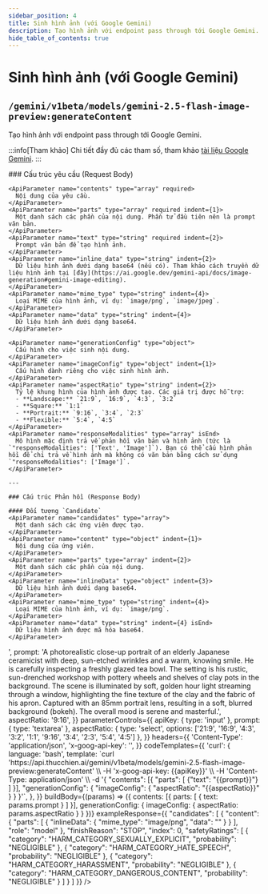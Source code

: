 ```yaml
---
sidebar_position: 4
title: Sinh hình ảnh (với Google Gemini)
description: Tạo hình ảnh với endpoint pass through tới Google Gemini.
hide_table_of_contents: true
---
```



# Sinh hình ảnh (với Google Gemini)

## <Badge method="POST" /> `/gemini/v1beta/models/gemini-2.5-flash-image-preview:generateContent`

Tạo hình ảnh với endpoint pass through tới Google Gemini.

:::info[Tham khảo]
Chi tiết đầy đủ các tham số, tham khảo [tài liệu Google Gemini](https://ai.google.dev/gemini-api/docs/image-generation).
:::

<ApiReferenceLayout>
  <LeftColumn>
    ### Cấu trúc yêu cầu (Request Body)

    <ApiParameter name="contents" type="array" required>
      Nội dung của yêu cầu.
    </ApiParameter>
    <ApiParameter name="parts" type="array" required indent={1}>
      Một danh sách các phần của nội dung. Phần tử đầu tiên nên là prompt văn bản.
    </ApiParameter>
    <ApiParameter name="text" type="string" required indent={2}>
      Prompt văn bản để tạo hình ảnh.
    </ApiParameter>
    <ApiParameter name="inline_data" type="string" indent={2}>
      Dữ liệu hình ảnh dưới dạng base64 (nếu có). Tham khảo cách truyền dữ liệu hình ảnh tại [đây](https://ai.google.dev/gemini-api/docs/image-generation#gemini-image-editing).
    </ApiParameter>
    <ApiParameter name="mime_type" type="string" indent={4}>
      Loại MIME của hình ảnh, ví dụ: `image/png`, `image/jpeg`.
    </ApiParameter>
    <ApiParameter name="data" type="string" indent={4}>
      Dữ liệu hình ảnh dưới dạng base64.
    </ApiParameter>

    <ApiParameter name="generationConfig" type="object">
      Cấu hình cho việc sinh nội dung.
    </ApiParameter>
    <ApiParameter name="imageConfig" type="object" indent={1}>
      Cấu hình dành riêng cho việc sinh hình ảnh.
    </ApiParameter>
    <ApiParameter name="aspectRatio" type="string" indent={2}>
      Tỷ lệ khung hình của hình ảnh được tạo. Các giá trị được hỗ trợ:
      - **Landscape:** `21:9`, `16:9`, `4:3`, `3:2`
      - **Square:** `1:1`
      - **Portrait:** `9:16`, `3:4`, `2:3`
      - **Flexible:** `5:4`, `4:5`
    </ApiParameter>
    <ApiParameter name="responseModalities" type="array" isEnd>
      Mô hình mặc định trả về phản hồi văn bản và hình ảnh (tức là `"responseModalities": ['Text', 'Image']`). Bạn có thể cấu hình phản hồi để chỉ trả về hình ảnh mà không có văn bản bằng cách sử dụng `"responseModalities": ['Image']`.
    </ApiParameter>

    ---

    ### Cấu trúc Phản hồi (Response Body)

    #### Đối tượng `Candidate`
    <ApiParameter name="candidates" type="array">
      Một danh sách các ứng viên được tạo.
    </ApiParameter>
    <ApiParameter name="content" type="object" indent={1}>
      Nội dung của ứng viên.
    </ApiParameter>
    <ApiParameter name="parts" type="array" indent={2}>
      Một danh sách các phần của nội dung.
    </ApiParameter>
    <ApiParameter name="inlineData" type="object" indent={3}>
      Dữ liệu hình ảnh dưới dạng base64.
    </ApiParameter>
    <ApiParameter name="mime_type" type="string" indent={4}>
      Loại MIME của hình ảnh, ví dụ: `image/png`.
    </ApiParameter>
    <ApiParameter name="data" type="string" indent={4} isEnd>
      Dữ liệu hình ảnh được mã hóa base64.
    </ApiParameter>

  </LeftColumn>
  <RightColumn>
    <InteractiveApiRequest
      apiUrl="https://api.thucchien.ai/gemini/v1beta/models/gemini-2.5-flash-image-preview:generateContent"
      initialParameters={{
        apiKey: '<your_api_key>',
        prompt: 'A photorealistic close-up portrait of an elderly Japanese ceramicist with deep, sun-etched wrinkles and a warm, knowing smile. He is carefully inspecting a freshly glazed tea bowl. The setting is his rustic, sun-drenched workshop with pottery wheels and shelves of clay pots in the background. The scene is illuminated by soft, golden hour light streaming through a window, highlighting the fine texture of the clay and the fabric of his apron. Captured with an 85mm portrait lens, resulting in a soft, blurred background (bokeh). The overall mood is serene and masterful.',
        aspectRatio: '9:16',
      }}
      parameterControls={{
        apiKey: { type: 'input' },
        prompt: { type: 'textarea' },
        aspectRatio: { type: 'select', options: ['21:9', '16:9', '4:3', '3:2', '1:1', '9:16', '3:4', '2:3', '5:4', '4:5'] },
      }}
      headers={{
        'Content-Type': 'application/json',
        'x-goog-api-key': '<your_api_key>',
      }}
      codeTemplates={{
        'curl': {
          language: 'bash',
          template: `curl 'https://api.thucchien.ai/gemini/v1beta/models/gemini-2.5-flash-image-preview:generateContent' \\
  -H 'x-goog-api-key: {{apiKey}}' \\
  -H 'Content-Type: application/json' \\
  -d '{
    "contents": [{
      "parts": [
        {"text": "{{prompt}}"}
      ]
    }],
    "generationConfig": {
        "imageConfig": {
            "aspectRatio": "{{aspectRatio}}"
        }
    }
  }'`,
        },
      }}
      buildBody={(params) => ({
        contents: [{
          parts: [
            { text: params.prompt }
          ]
        }],
        generationConfig: {
            imageConfig: {
            aspectRatio: params.aspectRatio
            }
        }
      })}
      exampleResponse={{
        "candidates": [
          {
            "content": {
              "parts": [
                {
                  "inlineData": {
                    "mime_type": "image/png",
                    "data": "<base64_encoded_image_data>"
                  }
                }
              ],
              "role": "model"
            },
            "finishReason": "STOP",
            "index": 0,
            "safetyRatings": [
              { "category": "HARM_CATEGORY_SEXUALLY_EXPLICIT", "probability": "NEGLIGIBLE" },
              { "category": "HARM_CATEGORY_HATE_SPEECH", "probability": "NEGLIGIBLE" },
              { "category": "HARM_CATEGORY_HARASSMENT", "probability": "NEGLIGIBLE" },
              { "category": "HARM_CATEGORY_DANGEROUS_CONTENT", "probability": "NEGLIGIBLE" }
            ]
          }
        ]
      }}
    />
  </RightColumn>
</ApiReferenceLayout>
